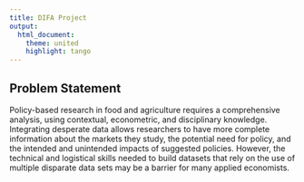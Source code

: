 ---
title: DIFA Project
output:
  html_document:
    theme: united
    highlight: tango
---

## Problem Statement

Policy-based research in food and agriculture requires a comprehensive analysis, using contextual, econometric, and disciplinary knowledge. Integrating desperate data allows researchers to have more complete information about the markets they study, the potential need for policy, and the intended and unintended impacts of suggested policies. However, the technical and logistical skills needed to build datasets that rely on the use of multiple disparate data sets may be a barrier for many applied economists. 






